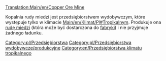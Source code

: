 [[Translation:Main/en/Copper Ore Mine]]{{en/-}}
{{pl/Przedsiębiorstwa|image=Copperoremine.png
|name=Kopalnia rudy miedzi
|climates=[[Main/en/Klimat/Pl#Tropikalny]]
|accepts=Nic
|produces=[[Main/en/Ruda miedzi]]
}}

Kopalnia rudy miedzi jest przedsiębiorstwem wydobywczym, które występuje tylko w klimacie [[Main/en/Klimat/Pl#Tropikalny]]m. Produkuje ona [[Main/pl/Ruda miedzi|rudę miedzi]] (która może być dostarczona do [[Main/pl/Fabryka|fabryki]]) i nie przyjmuje żadnego ładunku. 

{{pl/Navbox Industries}}

[[Category:pl/Przedsiębiorstwa]]
[[Category:pl/Przedsiębiorstwa wydobywcze/produkcyjne]]
[[Category:en/Przedsiębiorstwa klimatu tropikalnego]]